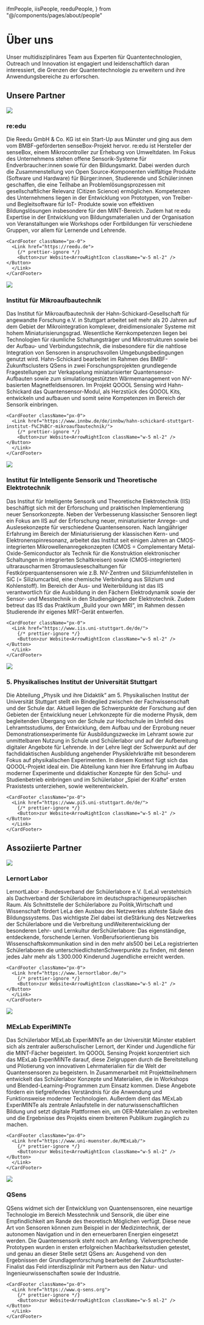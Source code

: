  ifmPeople,
  iisPeople,
  reeduPeople,
} from "@/components/pages/about/people"

# Über uns

Unser multidisziplinäres Team aus Experten für Quantentechnologien, Outreach und Innovation ist engagiert und leidenschaftlich daran interessiert, die Grenzen der Quantentechnologie zu erweitern und ihre Anwendungsbereiche zu erforschen.

## Unsere Partner

<Card>
  <CardContent>

<Image src={reeduLogo} width={200} />

### re:edu

Die Reedu GmbH & Co. KG ist ein Start-Up aus Münster und ging aus dem vom BMBF-geförderten
senseBox-Projekt hervor. re:edu ist Hersteller der senseBox, einem Mikrocontroller
zur Erhebung von Umweltdaten. Im Fokus des Unternehmens stehen offene Sensorik-Systeme
für Endverbraucher:innen sowie für den Bildungsmarkt. Dabei werden durch die Zusammenstellung
von Open Source-Komponenten vielfältige Produkte (Software und Hardware) für Bürger:innen,
Studierende und Schüler:innen geschaffen, die eine Teilhabe an Problemlösungsprozessen
mit gesellschaftlicher Relevanz (Citizen Science) ermöglichen. Kompetenzen des Unternehmens
liegen in der Entwicklung von Prototypen, von Treiber- und Begleitsoftware für IoT-
Produkte sowie von effektiven Bildungslösungen insbesondere für den MINT-Bereich.
Zudem hat re:edu Expertise in der Entwicklung von Bildungsmaterialien und der Organisation
von Veranstaltungen wie Workshops oder Fortbildungen für verschiedene Gruppen, vor
allem für Lernende und Lehrende.

<div className="flex flex-row items-center justify-start my-10 w-full">
  <AnimatedTooltip items={reeduPeople} />
</div>

    <CardFooter className="px-0">
      <Link href="https://reedu.de">
        {/* prettier-ignore */}
        <Button>zur Website<ArrowRightIcon className="w-5 ml-2" /></Button>
      </Link>
    </CardFooter>

  </CardContent>

</Card>

<div className="h-20" />

<Card>
  <CardContent>

<Image src={ifmLogo} width={200} className="rounded-none" />

### Institut für Mikroaufbautechnik

Das Institut für Mikroaufbautechnik der Hahn-Schickard-Gesellschaft für angewandte Forschung e.V. in Stuttgart arbeitet seit mehr als 20 Jahren auf dem Gebiet der Mikrointegration komplexer, dreidimensionaler Systeme mit hohem Miniaturisierungsgrad. Wesentliche Kernkompetenzen liegen bei Technologien für räumliche Schaltungsträger und Mikrostrukturen sowie bei der Aufbau- und Verbindungstechnik, die insbesondere für die nahtlose Integration von Sensoren in anspruchsvollen Umgebungsbedingungen genutzt wird. Hahn-Schickard bearbeitet im Rahmen des BMBF-Zukunftsclusters QSens in zwei Forschungsprojekten grundlegende Fragestellungen zur Verkapselung miniaturisierter Quantensensor-Aufbauten sowie zum simulationsgestützten Wärmemanagement von NV-basierten Magnetfeldsensoren. Im Projekt QOOOL Sensing wird Hahn-Schickard das Quantensensor-Modul, als Herzstück des QOOOL Kits, entwickeln und aufbauen und somit seine Kompetenzen im Bereich der Sensorik einbringen.

<div className="flex flex-row items-center justify-start my-10 w-full">
  <AnimatedTooltip items={ifmPeople} />
</div>

    <CardFooter className="px-0">
      <Link href="https://www.innbw.de/de/innbw/hahn-schickard-stuttgart-institut-f%C3%BCr-mikroaufbautechnik/">
        {/* prettier-ignore */}
        <Button>zur Website<ArrowRightIcon className="w-5 ml-2" /></Button>
      </Link>
    </CardFooter>

  </CardContent>

</Card>

<div className="h-20" />

<Card>
  <CardContent className="pt-6">

<Image src={iisLogo} width={200} className="rounded" />

### Institut für Intelligente Sensorik und Theoretische Elektrotechnik

Das Institut für Intelligente Sensorik und Theoretische Elektrotechnik (IIS) beschäftigt sich mit der Erforschung und praktischen Implementierung neuer Sensorkonzepte. Neben der Verbesserung klassischer Sensoren liegt ein Fokus am IIS auf der Erforschung neuer, miniaturisierter Anrege- und Auslesekonzepte für verschiedene Quantensensoren. Nach langjähriger Erfahrung im Bereich der Miniaturisierung der klassischen Kern- und Elektronenspinresonanz, arbeitet das Institut seit einigen Jahren an CMOS-integrierten Mikrowellenanregekonzepten (CMOS = Complementary Metal-Oxide-Semiconductor als Technik für die Konstruktion elektronischer Schaltungen in integrierten Schaltkreisen) sowie (CMOS-integrierten) ultrarauscharmen Stromausleseschaltungen für Festkörperquantensensoren wie z.B. NV-Zentren und Siliziumfehlstellen in SiC (= Siliziumcarbid, eine chemische Verbindung aus Silizium und Kohlenstoff). Im Bereich der Aus- und Weiterbildung ist das IIS verantwortlich für die Ausbildung in den Fächern Elektrodynamik sowie der Sensor- und Messtechnik in den Studiengängen der Elektrotechnik. Zudem betreut das IIS das Praktikum „Build your own MRI“, im Rahmen dessen Studierende ihr eigenes MRT-Gerät entwerfen.

<div className="flex flex-row items-center justify-start my-10 w-full">
  <AnimatedTooltip items={iisPeople} />
</div>

    <CardFooter className="px-0">
      <Link href="https://www.iis.uni-stuttgart.de/de/">
        {/* prettier-ignore */}
        <Button>zur Website<ArrowRightIcon className="w-5 ml-2" /></Button>
      </Link>
    </CardFooter>

  </CardContent>

</Card>

<div className="h-32" />
<Card>
  <CardContent>

<Image src={piLogo} width={200} />

### 5. Physikalisches Institut der Universität Stuttgart

Die Abteilung „Physik und ihre Didaktik“ am 5. Physikalischen Institut der Universität Stuttgart stellt ein Bindeglied zwischen der Fachwissenschaft und der Schule dar. Aktuell liegen die Schwerpunkte der Forschung auf den Gebieten der Entwicklung neuer Lehrkonzepte für die moderne Physik, dem begleitenden Übergang von der Schule zur Hochschule im Umfeld des Lehramtsstudiums, der Entwicklung, dem Aufbau und der Erprobung neuer Demonstrationsexperimente für Ausbildungszwecke im Lehramt sowie zur unmittelbaren Nutzung in Schule und Schülerlabor und auf der Aufbereitung digitaler Angebote für Lehrende. In der Lehre liegt der Schwerpunkt auf der fachdidaktischen Ausbildung angehender Physiklehrkräfte mit besonderem Fokus auf physikalischen Experimenten. In diesem Kontext fügt sich das QOOOL-Projekt ideal ein. Die Abteilung kann hier ihre Erfahrung im Aufbau moderner Experimente und didaktischer Konzepte für den Schul- und Studienbetrieb einbringen und im Schülerlabor „Spiel der Kräfte“ ersten Praxistests unterziehen, sowie weiterentwickeln.

<div className="flex flex-row items-center justify-start my-10 w-full">
  <AnimatedTooltip items={pipeople} />
</div>

    <CardFooter className="px-0">
      <Link href="https://www.pi5.uni-stuttgart.de/de/">
        {/* prettier-ignore */}
        <Button>zur Website<ArrowRightIcon className="w-5 ml-2" /></Button>
      </Link>
    </CardFooter>

  </CardContent>

</Card>

<div className="h-20" />

## Assoziierte Partner

<Card>
  <CardContent className="pt-6">

<Image src={lelaLogo} width={200} className="rounded bg-white" />

### Lernort Labor

LernortLabor - Bundesverband der Schülerlabore e.V. (LeLa) verstehtsich als Dachverband der Schülerlabore im deutschsprachigeneuropäischen Raum. Als Schnittstelle der Schülerlabore zu Politik,Wirtschaft und Wissenschaft fördert LeLa den Ausbau des Netzwerkes alsfeste Säule des Bildungssystems. Das wichtigste Ziel dabei ist dieStärkung des Netzwerkes der Schülerlabore und die Verbreitung undWeiterentwicklung der besonderen Lehr- und Lernkultur derSchülerlabore: Das eigenständige, entdeckende, forschende Lernen. VonBerufsorientierung bis Wissenschaftskommunikation sind in den mehr als500 bei LeLa registrierten Schülerlaboren die unterschiedlichstenSchwerpunkte zu finden, mit denen jedes Jahr mehr als 1.300.000 Kinderund Jugendliche erreicht werden.

    <CardFooter className="px-0">
      <Link href="https://www.lernortlabor.de/">
        {/* prettier-ignore */}
        <Button>zur Website<ArrowRightIcon className="w-5 ml-2" /></Button>
      </Link>
    </CardFooter>

  </CardContent>

</Card>

<div className="h-20" />

<Card>
  <CardContent className="pt-6">

<Image src={mexlabLogo} width={200} className="rounded bg-white" />

### MExLab ExperiMINTe

Das Schülerlabor MExLab ExperiMINTe an der Universität Münster etabliert sich als zentraler außerschulischer Lernort, der Kinder und Jugendliche für die MINT-Fächer begeistert. Im QOOOL Sensing Projekt konzentriert sich das MExLab ExperiMINTe darauf, diese Zielgruppen durch die Bereitstellung und Pilotierung von innovativen Lehrmaterialien für die Welt der Quantensensoren zu begeistern. In Zusammenarbeit mit Projektteilnehmern entwickelt das Schülerlabor Konzepte und Materialien, die in Workshops und Blended-Learning-Programmen zum Einsatz kommen. Diese Angebote fördern ein tiefgreifendes Verständnis für die Anwendung und Funktionsweise moderner Technologien. Außerdem dient das MExLab ExperiMINTe als zentrale Anlaufstelle in der naturwissenschaftlichen Bildung und setzt digitale Plattformen ein, um OER-Materialien zu verbreiten und die Ergebnisse des Projekts einem breiteren Publikum zugänglich zu machen.

    <CardFooter className="px-0">
      <Link href="https://www.uni-muenster.de/MExLab/">
        {/* prettier-ignore */}
        <Button>zur Website<ArrowRightIcon className="w-5 ml-2" /></Button>
      </Link>
    </CardFooter>

  </CardContent>

</Card>

<div className="h-20" />

<Card>
  <CardContent className="pt-6">

<Image src={qsensLogo} width={200} className="rounded bg-white" />

### QSens

QSens widmet sich der Entwicklung von Quantensensoren, eine neuartige Technologie im Bereich Messtechnik und Sensorik, die über eine Empfindlichkeit am Rande des theoretisch Möglichen verfügt. Diese neue Art von Sensoren können zum Beispiel in der Medizintechnik, der autonomen Navigation und in den erneuerbaren Energien eingesetzt werden. Die Quantensensorik steht noch am Anfang. Vielversprechende Prototypen wurden in ersten erfolgreichen Machbarkeitsstudien getestet, und genau an dieser Stelle setzt QSens an: Ausgehend von den Ergebnissen der Grundlagenforschung bearbeitet der Zukunftscluster-Finalist das Feld interdisziplinär mit Partnern aus den Natur- und Ingenieurwissenschaften sowie der Industrie.

    <CardFooter className="px-0">
      <Link href="https://www.q-sens.org">
        {/* prettier-ignore */}
        <Button>zur Website<ArrowRightIcon className="w-5 ml-2" /></Button>
      </Link>
    </CardFooter>

  </CardContent>

</Card>
